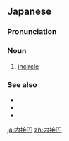 {{also|內接圓|内接圆}}
==Japanese==
{{ja-kanjitab|ない|せつ|えん|yomi=o}}
{{wikipedia|lang=ja}}
{{wikipedia|lang=ja|三角形の内接円と傍接円}}

===Pronunciation===
{{ja-pron|acc=4|y=o|ないせつえん}}

===Noun===
{{ja-noun|ないせつえん|hhira=ないせつゑん|kyu=內接圓}}

# {{lb|ja|geometry|sort=ないせつえん}} [[incircle]]

===See also===
* {{ja-r|内%心|ない%しん}}
* {{ja-r|外%接%円|がい%せつ%えん}}
* {{ja-r|傍%接%円|ぼう%せつ%えん}}

[[ja:内接円]]
[[zh:内接円]]